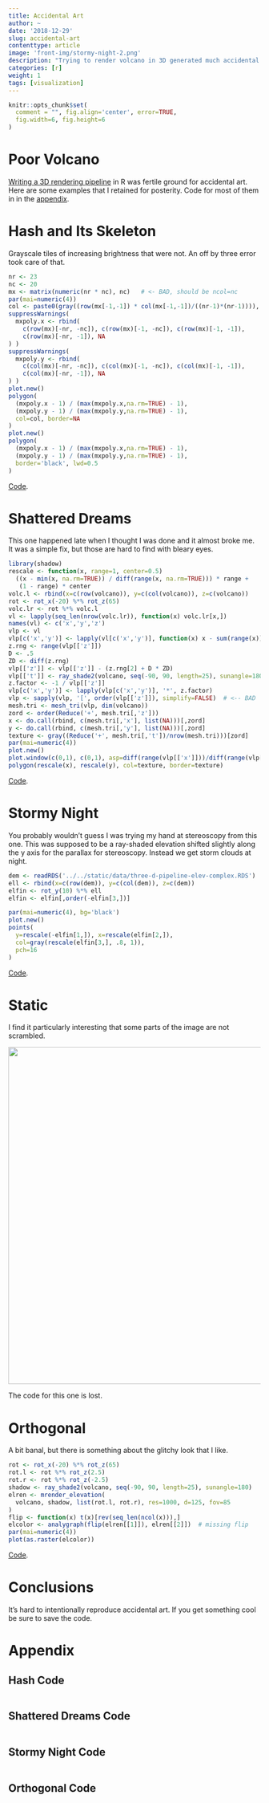 ```yaml
---
title: Accidental Art
author: ~
date: '2018-12-29'
slug: accidental-art
contenttype: article
image: 'front-img/stormy-night-2.png'
description: "Trying to render volcano in 3D generated much accidental art."
categories: [r]
weight: 1
tags: [visualization]
---
```

```r
knitr::opts_chunk$set(
  comment = "", fig.align='center', error=TRUE,
  fig.width=6, fig.height=6
)
```

# Poor Volcano

[Writing a 3D rendering pipeline][1] in R was fertile ground for accidental art.
Here are some examples that I retained for posterity.  Code for most of them in
in the [appendix](#appendix).

# Hash and Its Skeleton

Grayscale tiles of increasing brightness that were not.  An off by three error
took care of that.

```r
nr <- 23
nc <- 20
mx <- matrix(numeric(nr * nc), nc)   # <- BAD, should be ncol=nc
par(mai=numeric(4))
col <- paste0(gray((row(mx[-1,-1]) * col(mx[-1,-1])/((nr-1)*(nr-1)))), "77")
suppressWarnings(
  mxpoly.x <- rbind(
    c(row(mx)[-nr, -nc]), c(row(mx)[-1, -nc]), c(row(mx)[-1, -1]), 
    c(row(mx)[-nr, -1]), NA
) )
suppressWarnings(
  mxpoly.y <- rbind(
    c(col(mx)[-nr, -nc]), c(col(mx)[-1, -nc]), c(col(mx)[-1, -1]), 
    c(col(mx)[-nr, -1]), NA
) )
plot.new()
polygon(
  (mxpoly.x - 1) / (max(mxpoly.x,na.rm=TRUE) - 1), 
  (mxpoly.y - 1) / (max(mxpoly.y,na.rm=TRUE) - 1),
  col=col, border=NA
)
plot.new()
polygon(
  (mxpoly.x - 1) / (max(mxpoly.x,na.rm=TRUE) - 1), 
  (mxpoly.y - 1) / (max(mxpoly.y,na.rm=TRUE) - 1),
  border='black', lwd=0.5
)
```

[Code](#hash-code).

# Shattered Dreams

This one happened late when I thought I was done and it almost broke me.  It was
a simple fix, but those are hard to find with bleary eyes.

```r
library(shadow)
rescale <- function(x, range=1, center=0.5)
  ((x - min(x, na.rm=TRUE)) / diff(range(x, na.rm=TRUE))) * range +
   (1 - range) * center
volc.l <- rbind(x=c(row(volcano)), y=c(col(volcano)), z=c(volcano))
rot <- rot_x(-20) %*% rot_z(65)
volc.lr <- rot %*% volc.l
vl <- lapply(seq_len(nrow(volc.lr)), function(x) volc.lr[x,])
names(vl) <- c('x','y','z')
vlp <- vl
vlp[c('x','y')] <- lapply(vl[c('x','y')], function(x) x - sum(range(x)) / 2)
z.rng <- range(vlp[['z']])
D <- .5
ZD <- diff(z.rng)
vlp[['z']] <- vlp[['z']] - (z.rng[2] + D * ZD)
vlp[['t']] <- ray_shade2(volcano, seq(-90, 90, length=25), sunangle=180)
z.factor <- -1 / vlp[['z']]
vlp[c('x','y')] <- lapply(vlp[c('x','y')], '*', z.factor)
vlp <- sapply(vlp, '[', order(vlp[['z']]), simplify=FALSE)  # <-- BAD
mesh.tri <- mesh_tri(vlp, dim(volcano))
zord <- order(Reduce('+', mesh.tri[,'z']))
x <- do.call(rbind, c(mesh.tri[,'x'], list(NA)))[,zord]
y <- do.call(rbind, c(mesh.tri[,'y'], list(NA)))[,zord]
texture <- gray((Reduce('+', mesh.tri[,'t'])/nrow(mesh.tri)))[zord]
par(mai=numeric(4))
plot.new()
plot.window(c(0,1), c(0,1), asp=diff(range(vlp[['x']]))/diff(range(vlp[['y']])))
polygon(rescale(x), rescale(y), col=texture, border=texture)
```

[Code](#shattered-dreams-code).

# Stormy Night

You probably wouldn't guess I was trying my hand at stereoscopy from this one.
This was supposed to be a ray-shaded elevation shifted slightly along the y axis
for the parallax for stereoscopy.  Instead we get storm clouds at night.

```r
dem <- readRDS('../../static/data/three-d-pipeline-elev-complex.RDS')
ell <- rbind(x=c(row(dem)), y=c(col(dem)), z=c(dem))
elfin <- rot_y(10) %*% ell
elfin <- elfin[,order(-elfin[3,])]

par(mai=numeric(4), bg='black')
plot.new()
points(
  y=rescale(-elfin[1,]), x=rescale(elfin[2,]),
  col=gray(rescale(elfin[3,], .8, 1)),
  pch=16
)
```

[Code](#stormy-night-code).

# Static

I find it particularly interesting that some parts of the image are not
scrambled.

<img src='/images/accidental-art-1.PNG' style='width: 7in;' />

The code for this one is lost.

# Orthogonal

A bit banal, but there is something about the glitchy look that I like.

```r
rot <- rot_x(-20) %*% rot_z(65)
rot.l <- rot %*% rot_z(2.5)
rot.r <- rot %*% rot_z(-2.5)
shadow <- ray_shade2(volcano, seq(-90, 90, length=25), sunangle=180)
elren <- mrender_elevation(
  volcano, shadow, list(rot.l, rot.r), res=1000, d=125, fov=85
)
flip <- function(x) t(x)[rev(seq_len(ncol(x))),]
elcolor <- analygraph(flip(elren[[1]]), elren[[2]])  # missing flip
par(mai=numeric(4))
plot(as.raster(elcolor))
```

[Code](#orthogonal-code).

# Conclusions

It's hard to intentionally reproduce accidental art.  If you get something cool
be sure to save the code.

<div id='feedback-cont'></div>

# Appendix

## Hash Code

```r
```

## Shattered Dreams Code

```r
```

## Stormy Night Code

```r
```

## Orthogonal Code

```r
```

[1]: /2018/12/12/three-d-pipeline/
